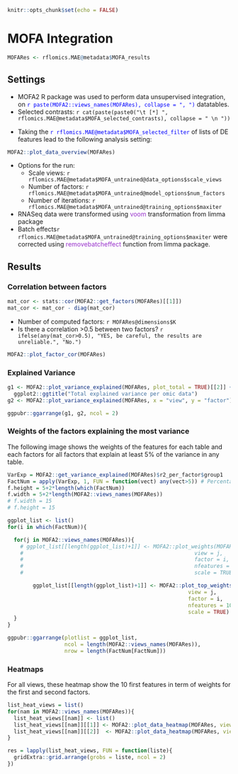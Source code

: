 
```r
knitr::opts_chunk$set(echo = FALSE)
```

# MOFA Integration

```r
MOFARes <- rflomics.MAE@metadata$MOFA_results
```

## Settings

* MOFA2  R package was used to perform data unsupervised integration, on <span style="color:blue">`r paste(MOFA2::views_names(MOFARes), collapse = ", ")`</span> datatables.
* Selected contrasts: `r cat(paste(paste0("\t [*] ", rflomics.MAE@metadata$MOFA_selected_contrasts), collapse = " \n "))` 

<!-- TODO The above does not work... -->
* Taking the <span style="color:blue">`r rflomics.MAE@metadata$MOFA_selected_filter`</span> of lists of DE features lead to the following analysis setting: 

```r
MOFA2::plot_data_overview(MOFARes)
```

* Options for the run:
  * Scale views: `r rflomics.MAE@metadata$MOFA_untrained@data_options$scale_views` 
  * Number of factors: `r rflomics.MAE@metadata$MOFA_untrained@model_options$num_factors` 
  * Number of iterations: `r rflomics.MAE@metadata$MOFA_untrained@training_options$maxiter` 
* RNASeq data were transformed using <span style="color:DarkOrchid">voom</span> transformation from limma package 
* Batch effects`r rflomics.MAE@metadata$MOFA_untrained@training_options$maxiter`  were corrected using <span style="color:DarkOrchid">removebatcheffect</span> function from limma package.

##  Results


### Correlation between factors

```r
mat_cor <- stats::cor(MOFA2::get_factors(MOFARes)[[1]])
mat_cor <- mat_cor - diag(mat_cor)
```

* Number of computed factors: `r MOFARes@dimensions$K` 
* Is there a correlation >0.5 between two factors? `r ifelse(any(mat_cor>0.5), "YES, be careful, the results are unreliable.", "No.")`

```r
MOFA2::plot_factor_cor(MOFARes)
```

### Explained Variance

```r
g1 <- MOFA2::plot_variance_explained(MOFARes, plot_total = TRUE)[[2]] + # compute both per factor and per table by default.
  ggplot2::ggtitle("Total explained variance per omic data")
g2 <- MOFA2::plot_variance_explained(MOFARes, x = "view", y = "factor") + ggplot2::ggtitle("Explained variance by factors and omic data")

ggpubr::ggarrange(g1, g2, ncol = 2)
```

### Weights of the factors explaining the most variance

The following image shows the weights of the features for each table and each factors for all factors that explain at least 5\% of the variance in any table. 

```r
VarExp = MOFA2::get_variance_explained(MOFARes)$r2_per_factor$group1
FactNum = apply(VarExp, 1, FUN = function(vect) any(vect>5)) # Percentage
f.height = 5+2*length(which(FactNum))
f.width = 5+2*length(MOFA2::views_names(MOFARes))
# f.width = 15
# f.height = 15
```

```r
ggplot_list <- list()
for(i in which(FactNum)){

  for(j in MOFA2::views_names(MOFARes)){
    # ggplot_list[[length(ggplot_list)+1]] <- MOFA2::plot_weights(MOFARes,
    #                                                      view = j,
    #                                                      factor = i,
    #                                                      nfeatures = 10, 
    #                                                      scale = TRUE) + ggplot2::ggtitle(paste0(j, " - Factor ", i))

        ggplot_list[[length(ggplot_list)+1]] <- MOFA2::plot_top_weights(MOFARes,
                                                         view = j,
                                                         factor = i,
                                                         nfeatures = 10, 
                                                         scale = TRUE) + ggplot2::ggtitle(paste0(j, " - Factor ", i))
  }
}

ggpubr::ggarrange(plotlist = ggplot_list,
                  ncol = length(MOFA2::views_names(MOFARes)),
                  nrow = length(FactNum[FactNum]))
```

### Heatmaps

For all views, these heatmap show the 10 first features in term of weights for the first and second factors.

```r
list_heat_views = list()
for(nam in MOFA2::views_names(MOFARes)){
  list_heat_views[[nam]] <- list()
  list_heat_views[[nam]][[1]] <- MOFA2::plot_data_heatmap(MOFARes, view = nam, factor = 1, features = 10, main = paste0(nam, " - Factor 1"), cellheight = 20, cellwidth = 12)$gtable
  list_heat_views[[nam]][[2]]  <- MOFA2::plot_data_heatmap(MOFARes, view = nam, factor = 2, features = 10, main = paste0(nam, " - Factor 2"), cellheight = 20, cellwidth = 12)$gtable
}
```

```r
res = lapply(list_heat_views, FUN = function(liste){
  gridExtra::grid.arrange(grobs = liste, ncol = 2)
})
```

